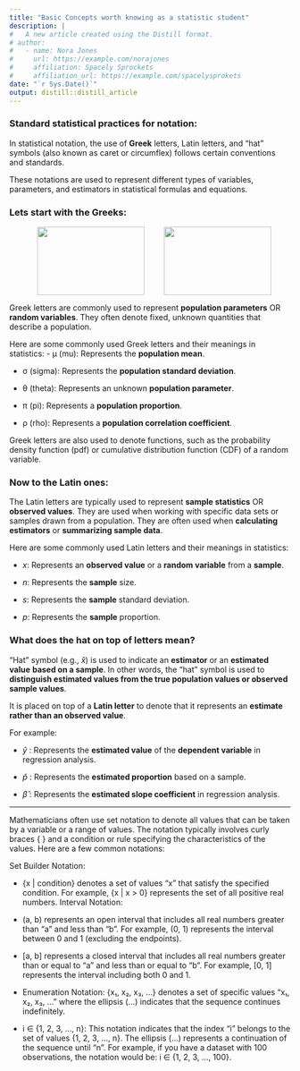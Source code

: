 ```yaml
---
title: "Basic Concepts worth knowing as a statistic student"
description: |
#   A new article created using the Distill format.
# author:
#   - name: Nora Jones 
#     url: https://example.com/norajones
#     affiliation: Spacely Sprockets
#     affiliation_url: https://example.com/spacelysprokets
date: "`r Sys.Date()`"
output: distill::distill_article
---
```



### Standard statistical practices for notation:

In statistical notation, the use of **Greek** letters, Latin letters, and "hat" symbols (also known as caret or circumflex) follows certain conventions and standards. 

These notations are used to represent different types of variables, parameters, and estimators in statistical formulas and equations.


### Lets start with the Greeks:

<div><center><img src = "img/greek_gods_cartoon.jpg" style="width:192px;height:122px;float:left;margin-left:50px"></img><img src = "img/greek-alphabet.jpg" style="width:192px;height:122px;"></img></center></div>

Greek letters are commonly used to represent **population parameters** OR **random variables**. They often denote fixed, unknown quantities that describe a population. 

Here are some commonly used Greek letters and their meanings in statistics:
- μ (mu): Represents the **population mean**.

- σ (sigma): Represents the **population standard deviation**.

- θ (theta): Represents an unknown **population parameter**.

- π (pi): Represents a **population proportion**.

- ρ (rho): Represents a **population correlation coefficient**.

Greek letters are also used to denote functions, such as the probability density function (pdf) or cumulative distribution function (CDF) of a random variable.

### Now to the Latin ones:

The Latin letters are typically used to represent **sample statistics** OR **observed values**. They are used when working with specific data sets or samples drawn from a population. They are often used when **calculating estimators** or **summarizing sample data**.


Here are some commonly used Latin letters and their meanings in statistics:

- $x$: Represents an **observed value** or a **random variable** from a **sample**.

- $n$: Represents the **sample** size.

- $s$: Represents the **sample** standard deviation.

- $p$: Represents the **sample** proportion.


### What does the hat on top of letters mean?

"Hat" symbol (e.g., $\hat{x}$) is used to indicate an **estimator** or an **estimated value** **based on a sample**. In other words, the "hat" symbol is used to **distinguish estimated values from the true population values or observed sample values**.

It is placed on top of a **Latin letter** to denote that it represents an **estimate rather than an observed value**. 

For example:

- $\hat{y}$ : Represents the **estimated value** of the **dependent variable** in regression analysis.

- $\hat{p}$ : Represents the **estimated proportion** based on a sample.

- $\hat{\beta}$ : Represents the **estimated slope coefficient** in regression analysis.



---



Mathematicians often use set notation to denote all values that can be taken by a variable or a range of values. The notation typically involves curly braces { } and a condition or rule specifying the characteristics of the values. Here are a few common notations:

Set Builder Notation:

- {x | condition} denotes a set of values "x" that satisfy the specified condition. For 
example, {x | x > 0} represents the set of all positive real numbers.
Interval Notation:

- (a, b) represents an open interval that includes all real numbers greater than "a" and less than "b". For example, (0, 1) represents the interval between 0 and 1 (excluding the endpoints).

- [a, b] represents a closed interval that includes all real numbers greater than or equal to "a" and less than or equal to "b". For example, [0, 1] represents the interval including both 0 and 1.

- Enumeration Notation:
{x₁, x₂, x₃, ...} denotes a set of specific values "x₁, x₂, x₃, ..." where the ellipsis (...) indicates that the sequence continues indefinitely.


- i ∈ {1, 2, 3, ..., n}:
This notation indicates that the index "i" belongs to the set of values {1, 2, 3, ..., n}. The ellipsis (...) represents a continuation of the sequence until "n". For example, if you have a dataset with 100 observations, the notation would be:
i ∈ {1, 2, 3, ..., 100}.

